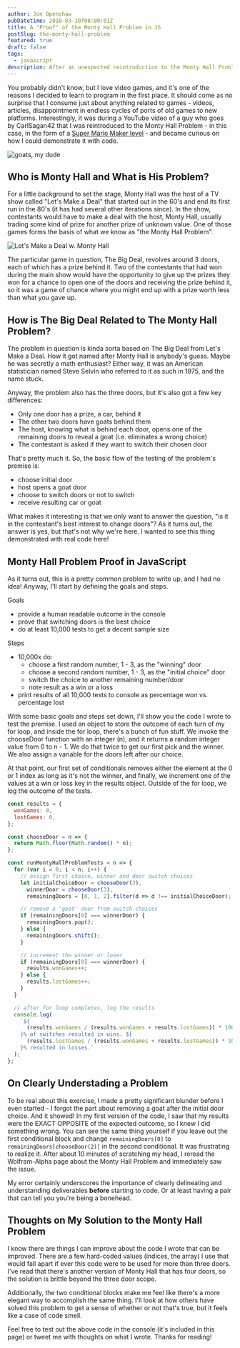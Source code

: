 ```yaml
---
author: Jon Openshaw
pubDatetime: 2018-03-10T08:00:01Z
title: A "Proof" of the Monty Hall Problem in JS
postSlug: the-monty-hall-problem
featured: true
draft: false
tags:
  - javascript
description: After an unexpected reintroduction to the Monty Hall Problem, I try to test its premise in JavaScript.
---
```


You probably didn't know, but I love video games, and it's one of the reasons I decided to learn to program in the first place. It should come as no surprise that I consume just about anything related to games - videos, articles, disappointment in endless cycles of ports of old games to new platforms. Interestingly, it was during a YouTube video of a guy who goes by CarlSagan42 that I was reintroduced to the Monty Hall Problem - in this case, in the form of a [Super Mario Maker level](https://www.youtube.com/watch?v=otDNr4kSnAs) - and became curious on how I could demonstrate it with code.

<img
  src="https://i.chzbgr.com/full/7125393920/h307E1165/"
  alt="goats, my dude"
/>

## Who is Monty Hall and What is His Problem?

For a little background to set the stage, Monty Hall was the host of a TV show called "Let's Make a Deal" that started out in the 60's and end its first run in the 80's (it has had several other iterations since). In the show, contestants would have to make a deal with the host, Monty Hall, usually trading some kind of prize for another prize of unknown value. One of those games forms the basis of what we know as "the Monty Hall Problem".

<img
  src="http://static.tvtropes.org/pmwiki/pub/images/Lets_Make_A_Deal_3048.gif"
  alt="Let's Make a Deal w. Monty Hall"
/>

The particular game in question, The Big Deal, revolves around 3 doors, each of which has a prize behind it. Two of the contestants that had won during the main show would have the opportunity to give up the prizes they won for a chance to open one of the doors and receiving the prize behind it, so it was a game of chance where you might end up with a prize worth less than what you gave up.

## How is The Big Deal Related to The Monty Hall Problem?

The problem in question is kinda sorta based on The Big Deal from Let's Make a Deal. How it got named after Monty Hall is anybody's guess. Maybe he was secretly a math enthusiast? Either way, it was an American statistician named Steve Selvin who referred to it as such in 1975, and the name stuck.

Anyway, the problem also has the three doors, but it's also got a few key differences:

- Only one door has a prize, a car, behind it
- The other two doors have goats behind them
- The host, knowing what is behind each door, opens one of the remaining doors to reveal a goat (i.e. eliminates a wrong choice)
- The contestant is asked if they want to switch their chosen door

That's pretty much it. So, the basic flow of the testing of the problem's premise is:

- choose initial door
- host opens a goat door
- choose to switch doors or not to switch
- receive resulting car or goat

What makes it interesting is that we only want to answer the question, "is it in the contestant's best interest to change doors"? As it turns out, the answer is yes, but that's not why we're here. I wanted to see this thing demonstrated with real code here!

## Monty Hall Problem Proof in JavaScript

As it turns out, this is a pretty common problem to write up, and I had no idea! Anyway, I'll start by defining the goals and steps.

Goals

- provide a human readable outcome in the console
- prove that switching doors is the best choice
- do at least 10,000 tests to get a decent sample size

Steps

- 10,000x do:
  - choose a first random number, 1 - 3, as the "winning" door
  - choose a second random number, 1 - 3, as the "initial choice" door
  - switch the choice to another remaining number/door
  - note result as a win or a loss
- print results of all 10,000 tests to console as percentage won vs. percentage lost

With some basic goals and steps set down, I'll show you the code I wrote to test the premise. I used an object to store the outcome of each turn of my for loop, and inside the for loop, there's a bunch of fun stuff. We invoke the chooseDoor function with an integer (n), and it returns a random integer value from 0 to n - 1. We do that twice to get our first pick and the winner. We also assign a variable for the doors left after our choice.

At that point, our first set of conditionals removes either the element at the 0 or 1 index as long as it's not the winner, and finally, we increment one of the values at a win or loss key in the results object. Outside of the for loop, we log the outcome of the tests.

```js
const results = {
  wonGames: 0,
  lostGames: 0,
};

const chooseDoor = n => {
  return Math.floor(Math.random() * n);
};

const runMontyHallProblemTests = n => {
  for (var i = 0; i < n; i++) {
    // assign first choice, winner and door switch choices
    let initialChoiceDoor = chooseDoor(3),
      winnerDoor = chooseDoor(3),
      remainingDoors = [0, 1, 2].filter(d => d !== initialChoiceDoor);

    // remove a 'goat' door from switch choices
    if (remainingDoors[0] === winnerDoor) {
      remainingDoors.pop();
    } else {
      remainingDoors.shift();
    }

    // increment the winner or loser
    if (remainingDoors[0] === winnerDoor) {
      results.wonGames++;
    } else {
      results.lostGames++;
    }
  }

  // after for loop completes, log the results
  console.log(
    `${
      (results.wonGames / (results.wonGames + results.lostGames)) * 100
    }% of switches resulted in wins. ${
      (results.lostGames / (results.wonGames + results.lostGames)) * 100
    }% resulted in losses.`
  );
};
```

## On Clearly Understading a Problem

To be real about this exercise, I made a pretty significant blunder before I even started - I forgot the part about removing a goat after the initial door choice. And it showed! In my first version of the code, I saw that my results were the EXACT OPPOSITE of the expected outcome, so I knew I did something wrong. You can see the same thing yourself if you leave out the first conditional block and change `remainingDoors[0]` to `remainingDoors[chooseDoor(2)]` in the second conditional. It was frustrating to realize it. After about 10 minutes of scratching my head, I reread the Wolfram-Alpha page about the Monty Hall Problem and immediately saw the issue.

My error certainly underscores the importance of clearly delineating and understanding deliverables **before** starting to code. Or at least having a pair that can tell you you're being a bonehead.

## Thoughts on My Solution to the Monty Hall Problem

I know there are things I can improve about the code I wrote that can be improved. There are a few hard-coded values (indices, the array) I use that would fall apart if ever this code were to be used for more than three doors. I've read that there's another version of Monty Hall that has four doors, so the solution is brittle beyond the three door scope.

Additionally, the two conditional blocks make me feel like there's a more elegant way to accomplish the same thing. I'll look at how others have solved this problem to get a sense of whether or not that's true, but it feels like a case of code smell.

Feel free to test out the above code in the console (it's included in this page) or tweet me with thoughts on what I wrote. Thanks for reading!
